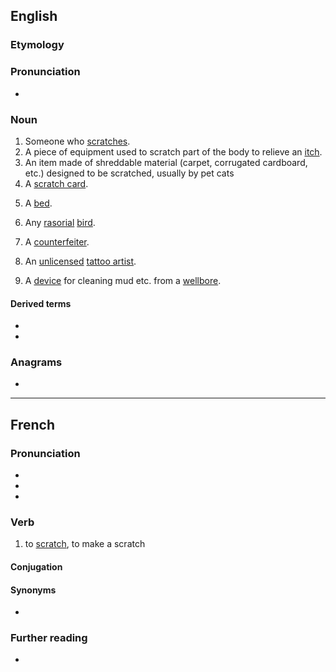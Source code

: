 {{also|Scratcher}}
==English==

===Etymology===
{{suffix|en|scratch|er}}

===Pronunciation===
* {{audio|en|En-au-scratcher.ogg|Audio (AU)}}

===Noun===
{{en-noun}}

# Someone who [[scratch]]es.
# A piece of equipment used to scratch part of the body to relieve an [[itch]].
# An item made of shreddable material (carpet, corrugated cardboard, etc.) designed to be scratched, usually by pet cats
# A [[scratch card]].
# {{lb|en|slang}} A [[bed]].
# {{lb|en|zoology}} Any [[rasorial]] [[bird]].
# {{lb|en|slang}} A [[counterfeiter]].
# {{lb|en|slang|derogatory}} An [[unlicensed]] [[tattoo artist]].
# A [[device]] for cleaning mud etc. from a [[wellbore]].

====Derived terms====
* {{l|en|back scratcher}}
* {{l|en|head scratcher}}

===Anagrams===
* {{anagrams|en|a=accehrrst|rescratch}}

----

==French==

===Pronunciation===
* {{fr-IPA}}
* {{audio|fr|LL-Q150 (fra)-Lyokoï-scratcher.wav|Audio}}
* {{audio|fr|LL-Q150 (fra)-DenisdeShawi-scratcher.wav|Audio (CAN)}}

===Verb===
{{fr-verb}}

# {{lb|fr|Quebec|colloquial}} to [[scratch]], to make a scratch

====Conjugation====
{{fr-conj-auto}}

====Synonyms====
* {{l|fr|égratigner}}

===Further reading===
* {{R:TLFi}}